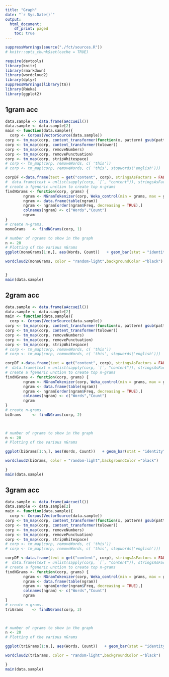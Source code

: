```yaml
---
title: "Graph"
date: "`r Sys.Date()`"
output:
  html_document:
    df_print: paged
    toc: true
---
```

```r
suppressWarnings(source("./fct/sources.R"))
# knitr::opts_chunk$set(cache = TRUE)

require(devtools)
library(knitr)
library(rmarkdown)
library(wordcloud2)
library(dplyr)
suppressWarnings(library(tm))
library(RWeka)
library(ggplot2)
```

## 1gram acc
```r

data.sample <- data.frame(aAccueil())
data.sample <- data.sample[2]
main <- function(data.sample){
  corp <- Corpus(VectorSource(data.sample))
corp <- tm_map(corp, content_transformer(function(x, pattern) gsub(pattern, " ", x)), "[][!#$%()*,.:;<=>@^_-|~.{}]\"\'")
corp <- tm_map(corp, content_transformer(tolower))
corp <- tm_map(corp, removeNumbers)
corp <- tm_map(corp, removePunctuation)
corp <- tm_map(corp, stripWhitespace)
# corp <- tm_map(corp, removeWords, c( 'this'))
# corp <- tm_map(corp, removeWords, c( 'this', stopwords('english')))

corpDF <-data.frame(text = get("content", corp), stringsAsFactors = FALSE)
#  data.frame(text = unlist(sapply(corp, `[`, "content")), stringsAsFactors = FALSE)
# create a fgeneric unction to create top n-grams
findNGrams <- function(corp, grams) {
        ngram <- NGramTokenizer(corp, Weka_control(min = grams, max = grams,delimiters = " \\r\\n\\t.,;:\"()?!"))
        ngram <- data.frame(table(ngram))
        ngram <- ngram[order(ngram$Freq, decreasing = TRUE),]
        colnames(ngram) <- c("Words","Count")
        ngram
}
# create n-grams.
monoGrams   <- findNGrams(corp, 1)

# number of ngrams to show in the graph
n <- 20
# Plotting of the various nGrams
ggplot(monoGrams[1:n,], aes(Words, Count))   + geom_bar(stat = "identity") + ggtitle("1-gram") +theme(plot.title = element_text(hjust = 0.5)) +  coord_flip()

wordcloud2(monoGrams, color = "random-light",backgroundColor ="black")


}
main(data.sample)
```

## 2gram acc
```r

data.sample <- data.frame(aAccueil())
data.sample <- data.sample[2]
main <- function(data.sample){
  corp <- Corpus(VectorSource(data.sample))
corp <- tm_map(corp, content_transformer(function(x, pattern) gsub(pattern, " ", x)), "[][!#$%()*,.:;<=>@^_-|~.{}]\"\'")
corp <- tm_map(corp, content_transformer(tolower))
corp <- tm_map(corp, removeNumbers)
corp <- tm_map(corp, removePunctuation)
corp <- tm_map(corp, stripWhitespace)
# corp <- tm_map(corp, removeWords, c( 'this'))
# corp <- tm_map(corp, removeWords, c( 'this', stopwords('english')))

corpDF <-data.frame(text = get("content", corp), stringsAsFactors = FALSE)
#  data.frame(text = unlist(sapply(corp, `[`, "content")), stringsAsFactors = FALSE)
# create a fgeneric unction to create top n-grams
findNGrams <- function(corp, grams) {
        ngram <- NGramTokenizer(corp, Weka_control(min = grams, max = grams,delimiters = " \\r\\n\\t.,;:\"()?!"))
        ngram <- data.frame(table(ngram))
        ngram <- ngram[order(ngram$Freq, decreasing = TRUE),]
        colnames(ngram) <- c("Words","Count")
        ngram
}
# create n-grams.
biGrams     <- findNGrams(corp, 2)

 

# number of ngrams to show in the graph
n <- 20
# Plotting of the various nGrams

ggplot(biGrams[1:n,], aes(Words, Count))   + geom_bar(stat = "identity") + ggtitle("2-gram") +theme(plot.title = element_text(hjust = 0.5)) +  coord_flip()

wordcloud2(biGrams, color = "random-light",backgroundColor ="black")

}
main(data.sample)
```

## 3gram acc
```r

data.sample <- data.frame(aAccueil())
data.sample <- data.sample[2]
main <- function(data.sample){
  corp <- Corpus(VectorSource(data.sample))
corp <- tm_map(corp, content_transformer(function(x, pattern) gsub(pattern, " ", x)), "[][!#$%()*,.:;<=>@^_-|~.{}]\"\'")
corp <- tm_map(corp, content_transformer(tolower))
corp <- tm_map(corp, removeNumbers)
corp <- tm_map(corp, removePunctuation)
corp <- tm_map(corp, stripWhitespace)
# corp <- tm_map(corp, removeWords, c( 'this'))
# corp <- tm_map(corp, removeWords, c( 'this', stopwords('english')))

corpDF <-data.frame(text = get("content", corp), stringsAsFactors = FALSE)
#  data.frame(text = unlist(sapply(corp, `[`, "content")), stringsAsFactors = FALSE)
# create a fgeneric unction to create top n-grams
findNGrams <- function(corp, grams) {
        ngram <- NGramTokenizer(corp, Weka_control(min = grams, max = grams,delimiters = " \\r\\n\\t.,;:\"()?!"))
        ngram <- data.frame(table(ngram))
        ngram <- ngram[order(ngram$Freq, decreasing = TRUE),]
        colnames(ngram) <- c("Words","Count")
        ngram
}
# create n-grams.
triGrams    <- findNGrams(corp, 3)

 

# number of ngrams to show in the graph
n <- 20
# Plotting of the various nGrams

ggplot(triGrams[1:n,], aes(Words, Count))   + geom_bar(stat = "identity") + ggtitle("3-gram") +theme(plot.title = element_text(hjust = 0.5)) +  coord_flip()

wordcloud2(triGrams, color = "random-light",backgroundColor ="black")

}
main(data.sample)
```

